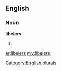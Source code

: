 ==English==

===Noun===
'''libelers'''

# {{plural of|[[libeler]]}}

[[Category:English plurals]]

[[ar:libelers]]
[[my:libelers]]